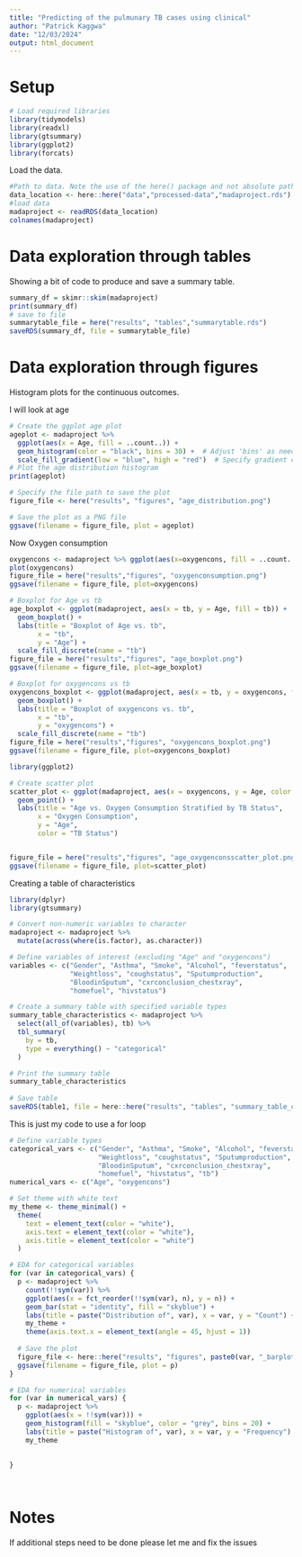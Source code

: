 ```yaml
---
title: "Predicting of the pulmunary TB cases using clinical"
author: "Patrick Kaggwa"
date: "12/03/2024"
output: html_document
---
```


# Setup

```r
# Load required libraries
library(tidymodels)
library(readxl)
library(gtsummary)
library(ggplot2)
library(forcats)
```


Load the data.

```r
#Path to data. Note the use of the here() package and not absolute paths
data_location <- here::here("data","processed-data","madaproject.rds")
#load data
madaproject <- readRDS(data_location)
colnames(madaproject)
```

# Data exploration through tables

Showing a bit of code to produce and save a summary table.


```r
summary_df = skimr::skim(madaproject)
print(summary_df)
# save to file
summarytable_file = here("results", "tables","summarytable.rds")
saveRDS(summary_df, file = summarytable_file)
```


# Data exploration through figures

Histogram plots for the continuous outcomes. 

I will look at age

```r
# Create the ggplot age plot
ageplot <- madaproject %>%
  ggplot(aes(x = Age, fill = ..count..)) +
  geom_histogram(color = "black", bins = 30) +  # Adjust 'bins' as needed
  scale_fill_gradient(low = "blue", high = "red")  # Specify gradient colors
# Plot the age distribution histogram
print(ageplot)

# Specify the file path to save the plot
figure_file <- here("results", "figures", "age_distribution.png")

# Save the plot as a PNG file
ggsave(filename = figure_file, plot = ageplot)


```

Now Oxygen consumption

```r
oxygencons <- madaproject %>% ggplot(aes(x=oxygencons, fill = ..count..)) + geom_histogram() 
plot(oxygencons)
figure_file = here("results","figures", "oxygenconsumption.png")
ggsave(filename = figure_file, plot=oxygencons) 
```

```r
# Boxplot for Age vs tb
age_boxplot <- ggplot(madaproject, aes(x = tb, y = Age, fill = tb)) +
  geom_boxplot() +
  labs(title = "Boxplot of Age vs. tb",
       x = "tb",
       y = "Age") +
  scale_fill_discrete(name = "tb")
figure_file = here("results","figures", "age_boxplot.png")
ggsave(filename = figure_file, plot=age_boxplot) 
```



```r

# Boxplot for oxygencons vs tb
oxygencons_boxplot <- ggplot(madaproject, aes(x = tb, y = oxygencons, fill = tb)) +
  geom_boxplot() +
  labs(title = "Boxplot of oxygencons vs. tb",
       x = "tb",
       y = "oxygencons") +
  scale_fill_discrete(name = "tb")
figure_file = here("results","figures", "oxygencons_boxplot.png")
ggsave(filename = figure_file, plot=oxygencons_boxplot) 
```

```r
library(ggplot2)

# Create scatter plot
scatter_plot <- ggplot(madaproject, aes(x = oxygencons, y = Age, color = tb)) +
  geom_point() +
  labs(title = "Age vs. Oxygen Consumption Stratified by TB Status",
       x = "Oxygen Consumption",
       y = "Age",
       color = "TB Status")


figure_file = here("results","figures", "age_oxygenconsscatter_plot.png")
ggsave(filename = figure_file, plot=scatter_plot) 
```
Creating a table of characteristics 

```r
library(dplyr)
library(gtsummary)

# Convert non-numeric variables to character
madaproject <- madaproject %>%
  mutate(across(where(is.factor), as.character))

# Define variables of interest (excluding "Age" and "oxygencons")
variables <- c("Gender", "Asthma", "Smoke", "Alcohol", "feverstatus", 
               "Weightloss", "coughstatus", "Sputumproduction", 
               "BloodinSputum", "cxrconclusion_chestxray", 
               "homefuel", "hivstatus")

# Create a summary table with specified variable types
summary_table_characteristics <- madaproject %>%
  select(all_of(variables), tb) %>%
  tbl_summary(
    by = tb,
    type = everything() ~ "categorical"
  )

# Print the summary table
summary_table_characteristics 
 
# Save table
saveRDS(table1, file = here::here("results", "tables", "summary_table_characteristics .rds"))


```


This is just my code to use a for loop 
```r


# Define variable types
categorical_vars <- c("Gender", "Asthma", "Smoke", "Alcohol", "feverstatus", 
                      "Weightloss", "coughstatus", "Sputumproduction", 
                      "BloodinSputum", "cxrconclusion_chestxray", 
                      "homefuel", "hivstatus", "tb")
numerical_vars <- c("Age", "oxygencons")

# Set theme with white text
my_theme <- theme_minimal() +
  theme(
    text = element_text(color = "white"),
    axis.text = element_text(color = "white"),
    axis.title = element_text(color = "white")
  )

# EDA for categorical variables
for (var in categorical_vars) {
  p <- madaproject %>%
    count(!!sym(var)) %>%
    ggplot(aes(x = fct_reorder(!!sym(var), n), y = n)) +
    geom_bar(stat = "identity", fill = "skyblue") +
    labs(title = paste("Distribution of", var), x = var, y = "Count") +
    my_theme +
    theme(axis.text.x = element_text(angle = 45, hjust = 1))
  
  # Save the plot
  figure_file <- here::here("results", "figures", paste0(var, "_barplot.png"))
  ggsave(filename = figure_file, plot = p)
}

# EDA for numerical variables
for (var in numerical_vars) {
  p <- madaproject %>%
    ggplot(aes(x = !!sym(var))) +
    geom_histogram(fill = "skyblue", color = "grey", bins = 20) +
    labs(title = paste("Histogram of", var), x = var, y = "Frequency") +
    my_theme
  
  
}

  
```


# Notes

If additional steps need to be done please let me and fix the issues


